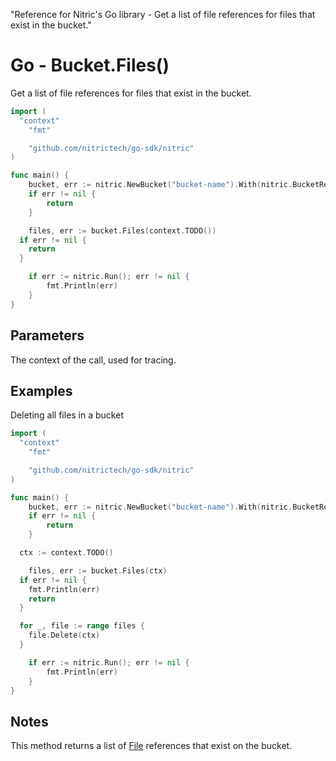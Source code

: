   "Reference for Nitric's Go library - Get a list of file references for files that exist in the bucket."

# Go - Bucket.Files()

Get a list of file references for files that exist in the bucket.

```go
import (
  "context"
	"fmt"

	"github.com/nitrictech/go-sdk/nitric"
)

func main() {
	bucket, err := nitric.NewBucket("bucket-name").With(nitric.BucketReading)
	if err != nil {
		return
	}

	files, err := bucket.Files(context.TODO())
  if err != nil {
    return
  }

	if err := nitric.Run(); err != nil {
		fmt.Println(err)
	}
}
```

## Parameters

<Properties>
  <Property name="ctx" required type="context">
    The context of the call, used for tracing.
  </Property>
</Properties>

## Examples

Deleting all files in a bucket

```go
import (
  "context"
	"fmt"

	"github.com/nitrictech/go-sdk/nitric"
)

func main() {
	bucket, err := nitric.NewBucket("bucket-name").With(nitric.BucketReading)
	if err != nil {
		return
	}

  ctx := context.TODO()

	files, err := bucket.Files(ctx)
  if err != nil {
    fmt.Println(err)
    return
  }

  for _, file := range files {
    file.Delete(ctx)
  }

	if err := nitric.Run(); err != nil {
		fmt.Println(err)
	}
}
```

## Notes

This method returns a list of [File](./bucket-file) references that exist on the bucket.
